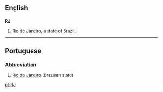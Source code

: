 ==English==

==={{abbreviation}}===
'''RJ'''

# [[Rio de Janeiro]], a state of [[Brazil]].

----

==Portuguese==

===Abbreviation===
{{infl|pt|abbreviation}}

# [[Rio de Janeiro]] (Brazilian state)

[[pt:RJ]]